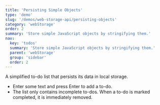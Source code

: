 ```yaml
---
title: 'Persisting Simple Objects'
type: 'demo'
slug: '/demos/web-storage-api/persisting-objects'
category: 'webStorage'
order: 2
summary: 'Store simple JavaScript objects by stringifying them.'
nav:
  key: 'todos'
  summary: 'Store simple JavaScript objects by stringifying them.'
  parent: 'webStorage'
  group: 'sidebar'
  order: 2
---
```


A simplified to-do list that persists its data in local storage.

 - Enter some text and press Enter to add a to-do.
 - The list only contains incomplete to-dos. When a to-do is marked completed, it is immediately removed.
